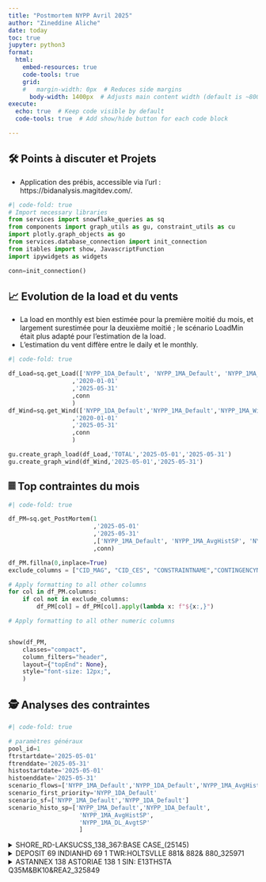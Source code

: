 ```yaml
---
title: "Postmortem NYPP Avril 2025"
author: "Zineddine Aliche"
date: today
toc: true
jupyter: python3
format:
  html:
    embed-resources: true
    code-tools: true
    grid:
    #   margin-width: 0px  # Reduces side margins
      body-width: 1400px  # Adjusts main content width (default is ~800px)
execute:
  echo: true  # Keep code visible by default
  code-tools: true  # Add show/hide button for each code block

---
```


## 🛠️ Points à discuter et Projets

- Application des prébis, accessible via l'url : https://bidanalysis.magitdev.com/.


<!-- Importation des librairies et initalisation de la connection -->
```python
#| code-fold: true
# Import necessary libraries
from services import snowflake_queries as sq
from components import graph_utils as gu, constraint_utils as cu
import plotly.graph_objects as go
from services.database_connection import init_connection
from itables import show, JavascriptFunction
import ipywidgets as widgets

conn=init_connection()
```

## 📈 Evolution de la load et du vents

- La load en monthly est bien estimée pour la première moitié du mois, et largement surestimée pour la deuxième moitié ; le scénario LoadMin était plus adapté pour l'estimation de la load.
- L’estimation du vent diffère entre le daily et le monthly.

```python
#| code-fold: true

df_Load=sq.get_Load(['NYPP_1DA_Default', 'NYPP_1MA_Default', 'NYPP_1MA_LoadMin','NYPP_1MA_LoadMax']
                  ,'2020-01-01'
                  ,'2025-05-31'
                  ,conn
                  )
df_Wind=sq.get_Wind(['NYPP_1DA_Default','NYPP_1MA_Default','NYPP_1MA_WindMin','NYPP_1MA_WindMax']
                  ,'2020-01-01'
                  ,'2025-05-31'
                  ,conn
                  )

gu.create_graph_load(df_Load,'TOTAL','2025-05-01','2025-05-31')
gu.create_graph_wind(df_Wind,'2025-05-01','2025-05-31')
```



## 𝄜 Top contraintes du mois

```python
#| code-fold: true

df_PM=sq.get_PostMortem(1
                        ,'2025-05-01'
                        ,'2025-05-31'
                        ,['NYPP_1MA_Default', 'NYPP_1MA_AvgHistSP', 'NYPP_1MA_DL_AvgSP']
                        ,conn)

df_PM.fillna(0,inplace=True)
exclude_columns = ["CID_MAG", "CID_CES", "CONSTRAINTNAME","CONTINGENCYNAME"]

# Apply formatting to all other columns
for col in df_PM.columns:
    if col not in exclude_columns:
        df_PM[col] = df_PM[col].apply(lambda x: f"${x:,}")

# Apply formatting to all other numeric columns


show(df_PM,
    classes="compact",
    column_filters="header", 
    layout={"topEnd": None}, 
    style="font-size: 12px;",
    )
```


## 🕵️ Analyses des contraintes
```python
#| code-fold: true

# paramètres généraux
pool_id=1
ftrstartdate='2025-05-01'
ftrenddate='2025-05-31'
histostartdate='2025-05-01'
histoenddate='2025-05-31'
scenario_flows=['NYPP_1MA_Default','NYPP_1DA_Default','NYPP_1MA_AvgHistSP', 'NYPP_1MA_DL_AvgtSP' ]
scenario_first_priority='NYPP_1DA_Default'
scenario_sf=['NYPP_1MA_Default','NYPP_1DA_Default']
scenario_histo_sp=['NYPP_1MA_Default','NYPP_1DA_Default',
                    'NYPP_1MA_AvgHistSP',
                    'NYPP_1MA_DL_AvgtSP'
                    ]
```

<details>
  <summary> SHORE_RD-LAKSUCSS_138_367:BASE CASE_(25145)</summary>

**Analyse :**
- L'outage 25150 (SHORE_RD-LAKSUCSS_138_368, entre le 30 avril et le 12 juin 2025, une ligne parallèle à la ligne de la contrainte) a été manqué en Monthly par Dayzer. L'outage n'était pas présent dans l'OPF du marché non plus.
- Cet outage redirige en moyenne 60 MW sur la ligne de la contrainte.
- Le meilleur scénario ayant capté l'amplitude est le 1DA_DL_AvgSP, mais avec un signe positif (ce qui est logique car la définition de la ligne est inversée par rapport au marché).
- Les limites de la contrainte dans Dayzer et dans le marché sont similaires.
- Selon YesEnergy, cet outage est de retour à partir du 14 juin, ce qui explique pourquoi la contrainte est bindée en RT.
- Les principaux drivers de cette contrainte sont la load dans LI et les loopflows, et elle est soulagée par la génération NR.
- La baisse des flows en daily entre le 16 et le 22 mai dans Dayzer est due à un changement dans le cédule des loopflows.


```python
# | echo: false

cu.get_all_cstr_data(pool_id,
                      10001983,
                      ftrstartdate,
                      ftrenddate,
                      histostartdate,
                      histoenddate,
                      scenario_flows,
                      scenario_first_priority,
                      scenario_sf,
                      scenario_histo_sp,
                      conn
                      )

```

</details> 

<details>
  <summary>DEPOSIT   69 INDIANHD  69 1 TWR:HOLTSVLLE 881& 882& 880_325971</summary>


**Analyse :**

- Impactée par la load dans LI, et soulagée par la génération NR et le vent.
- L'outage 25601 (PORTJEFF 138KV 69 BK 7, entre le 14 mai et le 23 mai), manqué en Monthly, ajoute jusqu'à 10 MW sur une limite de 120 MW.
- L'outage 25681 (HAUPPAUG-C._ISLIP 138KV 889, 1er et 2 mai) est également manqué en Monthly.
- Cette contrainte n’a pas été bindée, et la véritable contrainte qui a bindé n’est pas présente dans le modèle (je vais l’ajouter…) — même ligne, mais avec une contingence différente.


```python
# | echo: false

cu.get_all_cstr_data(pool_id,
                      10001384,
                      ftrstartdate,
                      ftrenddate,
                      histostartdate,
                      histoenddate,
                      scenario_flows,
                      scenario_first_priority,
                      scenario_sf,
                      scenario_histo_sp,
                      conn
                      )

```

</details> 


<details>
  <summary>ASTANNEX 138 ASTORIAE 138 1 SIN: E13THSTA Q35M&BK10&REA2_325849</summary>

**Analyse :**

- Pas grand-chose à dire, impactée à 100 % par les loopflows selon Dayzer.
- La ligne parallèle de la contingence est en outage (ASTANNEX-E13THSTA_345_Q35L) (PTID 25134) depuis le 24 avril 2025, ce qui ajoute de la pression. 

```python
# | echo: false

cu.get_all_cstr_data(pool_id,
                      10000963,
                      ftrstartdate,
                      ftrenddate,
                      histostartdate,
                      histoenddate,
                      scenario_flows,
                      scenario_first_priority,
                      scenario_sf,
                      scenario_histo_sp,
                      conn
                      )

```

</details> 
